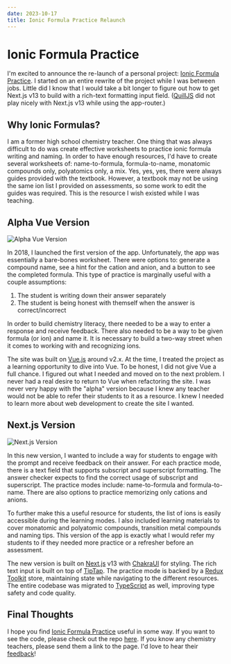 ```yaml
---
date: 2023-10-17
title: Ionic Formula Practice Relaunch
---
```


# Ionic Formula Practice

I'm excited to announce the re-launch of a personal project: [Ionic Formula Practice](https://ionic-formula-practice.mikedoescoding.com/). I started on an entire rewrite of the project while I was between jobs. Little did I know that I would take a bit longer to figure out how to get Next.js v13 to build with a rich-text formatting input field. ([QuillJS](https://quilljs.com/) did not play nicely with Next.js v13 while using the app-router.)

## Why Ionic Formulas?

I am a former high school chemistry teacher. One thing that was always difficult to do was create effective worksheets to practice ionic formula writing and naming. In order to have enough resources, I'd have to create several worksheets of: name-to-formula, formula-to-name, monatomic compounds only, polyatomics only, a mix. Yes, yes, yes, there were always guides provided with the textbook. However, a textbook may not be using the same ion list I provided on assessments, so some work to edit the guides was required. This is the resource I wish existed while I was teaching. 

## Alpha Vue Version

![Alpha Vue Version](./ifp-vue.png)


In 2018, I launched the first version of the app. Unfortunately, the app was essentially a bare-bones worksheet. There were options to: generate a compound name, see a hint for the cation and anion, and a button to see the completed formula. This type of practice is marginally useful with a couple assumptions: 

1. The student is writing down their answer separately 
2. The student is being honest with themself when the answer is correct/incorrect

In order to build chemistry literacy, there needed to be a way to enter a response and receive feedback. There also needed to be a way to be given formula (or ion) and name it. It is necessary to build a two-way street when it comes to working with and recognizing ions. 

The site was built on [Vue.js](https://vuejs.org/) around v2.x. At the time, I treated the project as a learning opportunity to dive into Vue. To be honest, I did not give Vue a full chance. I figured out what I needed and moved on to the next problem. I never had a real desire to return to Vue when refactoring the site. I was never very happy with the "alpha" version because I knew any teacher would not be able to refer their students to it as a resource. I knew I needed to learn more about web development to create the site I wanted.

## Next.js Version

![Next.js Version](./ifp-next.png)


In this new version, I wanted to include a way for students to engage with the prompt and receive feedback on their answer. For each practice mode, there is a text field that supports subscript and superscript formatting. The answer checker expects to find the correct usage of subscript and superscript. The practice modes include: name-to-formula and formula-to-name. There are also options to practice memorizing only cations and anions. 

To further make this a useful resource for students, the list of ions is easily accessible during the learning modes. I also included learning materials to cover monatomic and polyatomic compounds, transition metal compounds and naming tips. This version of the app is exactly what I would refer my students to if they needed more practice or a refresher before an assessment. 

The new version is built on [Next.js](https://nextjs.org/) v13 with [ChakraUI](https://chakra-ui.com/) for styling. The rich text input is built on top of [TipTap](https://tiptap.dev/introduction). The practice mode is backed by a [Redux Toolkit](https://redux-toolkit.js.org/) store, maintaining state while navigating to the different resources. The entire codebase was migrated to [TypeScript](https://www.typescriptlang.org/) as well, improving type safety and code quality. 

## Final Thoughts

I hope you find [Ionic Formula Practice](https://ionic-formula-practice.mikedoescoding.com/) useful in some way. If you want to see the code, please check out the repo [here](https://github.com/mfrazie2/ionic-formula-practice).  If you know any chemistry teachers, please send them a link to the page. I'd love to hear their [feedback](mailto:me@mikedoescoding.com)! 